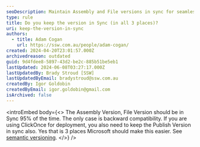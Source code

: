 ```yaml
---
seoDescription: Maintain Assembly and File versions in sync for seamless compatibility, ensuring smooth software updates and deployments.
type: rule
title: Do you keep the version in Sync (in all 3 places)?
uri: keep-the-version-in-sync
authors:
  - title: Adam Cogan
    url: https://ssw.com.au/people/adam-cogan/
created: 2024-04-20T23:01:57.000Z
archivedreason: outdated
guid: 9d4fdee8-5897-43d2-be2c-885b51be5eb1
lastUpdated: 2024-06-08T03:27:17.000Z
lastUpdatedBy: Brady Stroud [SSW]
lastUpdatedByEmail: bradystroud@ssw.com.au
createdBy: Igor Goldobin
createdByEmail: igor.goldobin@gmail.com
isArchived: false
---
```


<introEmbed
  body={<>
The Assembly Version, File Version should be in Sync 95% of the time. The only case is backward compatibility. If you are using ClickOnce for deployment, you also need to keep the Publish Version in sync also. Yes that is 3 places Microsoft should make this easier. See [semantic versioning](/semantic-versioning).
  </>}
/>
